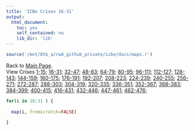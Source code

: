 ```yaml
---
title: 'ICBe Crises 16-31'
output:
  html_document:
    toc: yes
    self_contained: no
    lib_dir: 'lib'
---
```


<style>
    body .main-container {
        max-width: 1500px;
    }
</style>


```r
source('/mnt/8tb_a/rwd_github_private/icbe/docs/maps.r')
```



Back to [Main Page](/icbe/index.html).    
View Crises 
[1-15](ICBe_Website_Cases_1to15.html);
[16-31](ICBe_Website_Cases_16to31.html);
[32-47](ICBe_Website_Cases_32to47.html);
[48-63](ICBe_Website_Cases_48to63.html);
[64-79](ICBe_Website_Cases_64to79.html);
[80-95](ICBe_Website_Cases_80to95.html);
[96-111](ICBe_Website_Cases_96to111.html);
[112-127](ICBe_Website_Cases_112to127.html);
[128-143](ICBe_Website_Cases_128to143.html);
[144-159](ICBe_Website_Cases_144to159.html);
[160-175](ICBe_Website_Cases_160to175.html);
[176-191](ICBe_Website_Cases_176to191.html);
[192-207](ICBe_Website_Cases_192to207.html);
[208-223](ICBe_Website_Cases_208to223.html);
[224-239](ICBe_Website_Cases_224to239.html);
[240-255](ICBe_Website_Cases_240to255.html);
[256-271](ICBe_Website_Cases_256to271.html);
[272-287](ICBe_Website_Cases_272to287.html);
[288-303](ICBe_Website_Cases_288to303.html);
[304-319](ICBe_Website_Cases_304to319.html);
[320-335](ICBe_Website_Cases_320to335.html);
[336-351](ICBe_Website_Cases_336to351.html);
[352-367](ICBe_Website_Cases_352to367.html);
[368-383](ICBe_Website_Cases_368to383.html);
[384-399](ICBe_Website_Cases_384to399.html);
[400-415](ICBe_Website_Cases_400to415.html);
[416-431](ICBe_Website_Cases_416to431.html);
[432-446](ICBe_Website_Cases_432to446.html);
[447-461](ICBe_Website_Cases_447to461.html);
[462-476](ICBe_Website_Cases_462to476.html);


```r

for(i in 16:31 ) { 
  
  map(i, fromscratch=FALSE)

}

```
